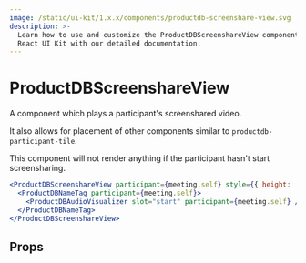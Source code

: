 ```yaml
---
image: /static/ui-kit/1.x.x/components/productdb-screenshare-view.svg
description: >-
  Learn how to use and customize the ProductDBScreenshareView component in ProductDB's
  React UI Kit with our detailed documentation.
---
```


# ProductDBScreenshareView

A component which plays a participant's screenshared video.

It also allows for placement of other components similar to `productdb-participant-tile`.

This component will not render anything if the participant hasn't start screensharing.

```jsx live
<ProductDBScreenshareView participant={meeting.self} style={{ height: '480px' }}>
  <ProductDBNameTag participant={meeting.self}>
    <ProductDBAudioVisualizer slot="start" participant={meeting.self} />
  </ProductDBNameTag>
</ProductDBScreenshareView>
```

## Props

<PropsTable of="productdb-screenshare-view" />

<head>
  <title>React UI Kit ProductDBScreenshareView</title>
</head>
